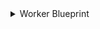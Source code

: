 <details>

<summary>Worker Blueprint</summary>

```json showLineNumbers
{
  "identifier": "octopusWorker",
  "title": "Octopus Worker",
  "icon": "Octopus",
  "description": "A worker in Octopus Deploy",
  "schema": {
    "properties": {
      "name": {
        "type": "string",
        "title": "Name",
        "description": "The name of the worker"
      },
      "operatingSystem": {
        "type": "string",
        "title": "Operating System",
        "description": "The operating system of the worker"
      },
      "healthStatus": {
        "type": "string",
        "title": "Health Status",
        "description": "The health status of the worker"
      },
      "isDisabled": {
        "type": "boolean",
        "title": "Is Disabled",
        "description": "Indicates if the worker is disabled"
      },
      "architecture": {
        "type": "string",
        "title": "Architecture",
        "description": "The architecture of the worker"
      }
    }
  },
  "calculationProperties": {},
  "relations": {}
}

```

</details>
